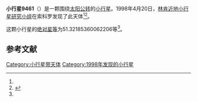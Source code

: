 {{Infobox planet
| bgcolour = #FFFFC0
| name = 9461
| symbol = 
| image = 
| caption = 
| discovery = yes
| discovery_ref = 
| discoverer = [[林肯近地小行星研究小组|林肯近地小行星研究小组]]
| discovery_site = [[索科罗|索科罗]] 
| discovered = 1998年4月20日
| designations = yes
| mp_name = 
| named_after = 
| alt_names = 1998 HV33/ 1996 XP15 / 2222 T-3
| mp_category = [[主带小行星|主带小行星]]
| orbit_ref = <ref name="a">[http://ssd.jpl.nasa.gov/sbdb.cgi?sstr=9461 9461] {{Wayback|url=http://ssd.jpl.nasa.gov/sbdb.cgi?sstr=9461 |date=20210816043512 }}，小行星數據庫瀏覽器（JPL Small-Body Database Browser）－[[美国国家航空航天局|美国国家航空航天局]]喷气推进实验室</ref>
| epoch = 2456400.5 (2013年4月18日更新)
| aphelion = {{convert|2.848615328635169|AU|km|3|abbr=on|lk=out}}
| perihelion = {{convert|2.632729037971731|AU|km|3|abbr=on}}
| semimajor = {{convert|2.74067218330345|AU|km|3|abbr=on}}
| eccentricity = 0.039385646
| period = 1657.234878 [[日|日]]<br />4.54[[儒略年|儒略年]]
| avg_speed = 
| inclination = 1.22331103531682
| asc_node = 295.2777460495776
| mean_anomaly = 
| arg_peri = 51.32185360062206
| satellites = 
| physical_characteristics = yes
| dimensions = 
| mass = 
| density = 
| surface_grav = 
| escape_velocity = 
| sidereal_day = 
| axial_tilt = 
| pole_ecliptic_lat = 
| pole_ecliptic_lon = 
| albedo = 
| temperatures= 
| temp_name1 = 
| mean_temp_1 = 
| max_temp_1 = 
| temp_name2 = 
| max_temp_2 = 
| spectral_type = 
| abs_magnitude = 51.32185360062206
}}

'''小行星9461'''（{{lang-en|9461}}）是一颗围绕[[太阳|太阳]][[公转|公转]]的[[小行星|小行星]]。1998年4月20日，[[林肯近地小行星研究小组|林肯近地小行星研究小组]]在索科罗发现了此天体<ref name="a" /><ref>{{cite news|title=小行星列表|url=http://cfa-www.harvard.edu/iau/lists/NumberedMPs.txt|accessdate=2013-07-08|newspaper=哈佛大学|archive-date=2008-05-17|archive-url=https://web.archive.org/web/20080517010638/http://cfa-www.harvard.edu/iau/lists/NumberedMPs.txt|dead-url=no}}</ref>。

这颗小行星的[[绝对星等|绝对星等]]为51.32185360062206等<ref name="a" />。

==参考文献==
{{reflist}}
{{Minor Planet Number|[[小行星9460|小行星9460]]|[[小行星9462|小行星9462]]}}

{{小天体}}

[[Category:小行星带天体|Category:小行星带天体]]
[[Category:1998年发现的小行星|Category:1998年发现的小行星]]

{{asteroid-stub}}